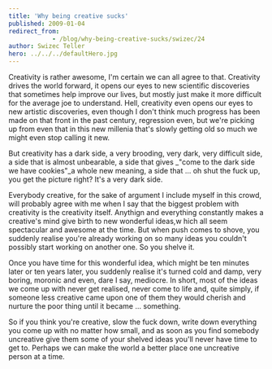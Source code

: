 ```yaml
---
title: 'Why being creative sucks'
published: 2009-01-04
redirect_from: 
            - /blog/why-being-creative-sucks/swizec/24
author: Swizec Teller
hero: ../../../defaultHero.jpg
---
```

Creativity is rather awesome, I'm certain we can all agree to that. Creativity drives the world forward, it opens our eyes to new scientific discoveries that sometimes help improve our lives, but mostly just make it more difficult for the average joe to understand. Hell, creativity even opens our eyes to new artistic discoveries, even though I don't think much progress has been made on that front in the past century, regression even, but we're picking up from even that in this new millenia that's slowly getting old so much we might even stop calling it new.

But creativity has a dark side, a very brooding, very dark, very difficult side, a side that is almost unbearable, a side that gives _"come to the dark side we have cookies"_a whole new meaning, a side that ... oh shut the fuck up, you get the picture right? It's a very dark side.

Everybody creative, for the sake of argument I include myself in this crowd, will probably agree with me when I say that the biggest problem with creativity is the creativity itself. Anythign and everything constantly makes a creative's mind give birth to new wonderful ideas,w hich all seem spectacular and awesome at the time. But when push comes to shove, you suddenly realise you're already working on so many ideas you couldn't possibly start working on another one. So you shelve it.

Once you have time for this wonderful idea, which might be ten minutes later or ten years later, you suddenly realise it's turned cold and damp, very boring, moronic and even, dare I say, mediocre. In short, most of the ideas we come up with never get realised, never come to life and, quite simply, if someone less creative came upon one of them they would cherish and nurture the poor thing until it became ... something.

So if you think you're creative, slow the fuck down, write down everything you come up with no matter how small, and as soon as you find somebody uncreative give them some of your shelved ideas you'll never have time to get to. Perhaps we can make the world a better place one uncreative person at a time.